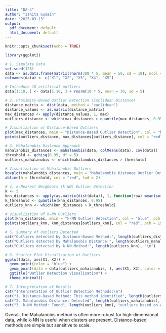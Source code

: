 ---
title: "DA-4"
author: "Ishita Gusain"
date: "2025-03-13"
output:
  pdf_document: default
  html_document: default
---

```{r setup, include=FALSE}
knitr::opts_chunk$set(echo = TRUE)
```

```{r}
library(ggplot2)

# 1. Simulate Data
set.seed(123)
data <- as.data.frame(matrix(rnorm(300 * 5, mean = 50, sd = 10), ncol = 5))
colnames(data) <- c("X1", "X2", "X3", "X4", "X5")

# Introduce 10 artificial outliers
data[1:10, ] <- data[1:10, ] + rnorm(10 * 5, mean = 30, sd = 5)

# 2. Proximity-Based Outlier Detection (Euclidean Distance)
distance_matrix <- dist(data, method = "euclidean")
distance_values <- as.matrix(distance_matrix)
max_distances <- apply(distance_values, 1, max)
outliers_distance <- which(max_distances > quantile(max_distances, 0.95))

# Visualization of Distance-Based Outliers
plot(max_distances, main = "Distance-Based Outlier Detection", col = "blue", pch = 19)
points(outliers_distance, max_distances[outliers_distance], col = "red", pch = 19)
```

```{r}
# 3. Mahalanobis Distance Approach
mahalanobis_distances <- mahalanobis(data, colMeans(data), cov(data))
threshold <- qchisq(0.95, df = 5)
outliers_mahalanobis <- which(mahalanobis_distances > threshold)

# Visualization of Mahalanobis Outliers
boxplot(mahalanobis_distances, main = "Mahalanobis Distance Outlier Detection")
abline(h = threshold, col = "red", lwd = 2)
```

```{r}
# 4. k-Nearest Neighbors (k-NN) Outlier Detection
k <- 5
knn_distances <- apply(as.matrix(dist(data)), 1, function(row) mean(sort(row)[2:(k+1)]))
k_threshold <- quantile(knn_distances, 0.95)
outliers_knn <- which(knn_distances > k_threshold)

# Visualization of k-NN Outliers
plot(knn_distances, main = "k-NN Outlier Detection", col = "blue", pch = 19)
points(outliers_knn, knn_distances[outliers_knn], col = "red", pch = 19)
```

```{r}
# 5. Summary of Outliers Detected
cat("Outliers detected by Distance-Based Method:", length(outliers_distance), "\n")
cat("Outliers detected by Mahalanobis Distance:", length(outliers_mahalanobis), "\n")
cat("Outliers detected by k-NN Method:", length(outliers_knn), "\n")
```

```{r}
# 6. Scatter Plot Visualization of Outliers
ggplot(data, aes(X1, X2)) +
  geom_point(color = "blue") +
  geom_point(data = data[outliers_mahalanobis, ], aes(X1, X2), color = "red", size = 3) +
  ggtitle("Outlier Detection Visualization") +
  theme_minimal()
```

```{r}
# 7. Interpretation of Results
cat("Interpretation of Outlier Detection Methods:\n")
cat("1. Distance-Based Method: This method identified", length(outliers_distance), "outliers by measuring extreme distances. It works well but can be sensitive to data scaling.\n")
cat("2. Mahalanobis Distance: Detected", length(outliers_mahalanobis), "outliers. This method considers correlation between variables, making it more reliable for multivariate outlier detection.\n")
cat("3. k-NN Method: Found", length(outliers_knn), "outliers based on average distance to nearest neighbors. It is effective but may require careful selection of k.\n")


```
Overall, the Mahalanobis method is often more robust for high-dimensional data, while k-NN is useful when clusters are present. Distance-based methods are simple but sensitive to scale.